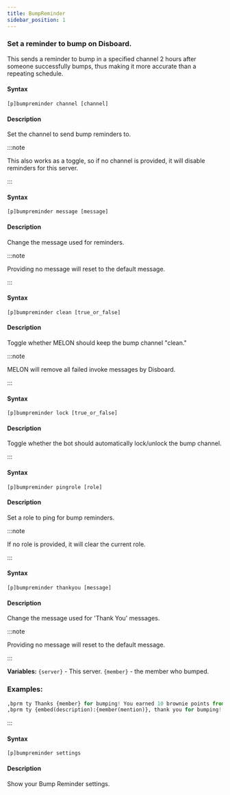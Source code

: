 ```yaml
---
title: BumpReminder
sidebar_position: 1
---
```


### Set a reminder to bump on Disboard.
This sends a reminder to bump in a specified channel 2 hours after someone successfully bumps, thus making it more accurate than a repeating schedule.


#### Syntax
```
[p]bumpreminder channel [channel]
```
#### Description
Set the channel to send bump reminders to.

:::note

This also works as a toggle, so if no channel is provided, it will disable reminders for this server.

:::

#### Syntax
```
[p]bumpreminder message [message]
```
#### Description
Change the message used for reminders. 

:::note

Providing no message will reset to the default message.

:::

#### Syntax
```
[p]bumpreminder clean [true_or_false]
```
#### Description
Toggle whether MELON should keep the bump channel "clean."

:::note

MELON will remove all failed invoke messages by Disboard.

:::

#### Syntax
```
[p]bumpreminder lock [true_or_false]
```
#### Description
Toggle whether the bot should automatically lock/unlock the bump channel.

:::

#### Syntax
```
[p]bumpreminder pingrole [role]
```
#### Description
Set a role to ping for bump reminders.

:::note

If no role is provided, it will clear the current role.

:::

#### Syntax
```
[p]bumpreminder thankyou [message]
```
#### Description
Change the message used for 'Thank You' messages. 

:::note

Providing no message will reset to the default message.

:::

**Variables:**
`{server}` - This server.
`{member}` - the member who bumped.

### Examples:
```py
,bprm ty Thanks {member} for bumping! You earned 10 brownie points from phen!
,bprm ty {embed(description):{member(mention)}, thank you for bumping! Make sure to vote for **{server}** on [our voting page](https://disboard.org/server/{guild(id)}).}
```

:::

#### Syntax
```
[p]bumpreminder settings 
```
#### Description
Show your Bump Reminder settings.

